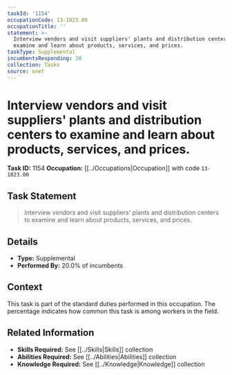 ```yaml
---
taskId: '1154'
occupationCode: 13-1023.00
occupationTitle: ''
statement: >-
  Interview vendors and visit suppliers' plants and distribution centers to
  examine and learn about products, services, and prices.
taskType: Supplemental
incumbentsResponding: 20
collection: Tasks
source: onet
---
```

# Interview vendors and visit suppliers' plants and distribution centers to examine and learn about products, services, and prices.

**Task ID:** 1154
**Occupation:** [[../Occupations|Occupation]] with code `13-1023.00`

## Task Statement

> Interview vendors and visit suppliers' plants and distribution centers to examine and learn about products, services, and prices.

## Details

- **Type:** Supplemental
- **Performed By:** 20.0% of incumbents

## Context

This task is part of the standard duties performed in this occupation. The percentage indicates how common this task is among workers in the field.

## Related Information

- **Skills Required:** See [[../Skills|Skills]] collection
- **Abilities Required:** See [[../Abilities|Abilities]] collection
- **Knowledge Required:** See [[../Knowledge|Knowledge]] collection
